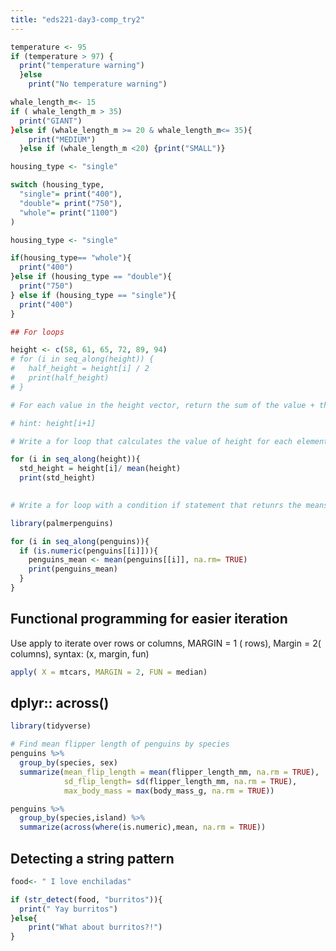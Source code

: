 ```yaml
---
title: "eds221-day3-comp_try2"
---
```


```r
temperature <- 95
if (temperature > 97) { 
  print("temperature warning")
  }else 
    print("No temperature warning")
```

```r
whale_length_m<- 15
if ( whale_length_m > 35) 
  print("GIANT")
}else if (whale_length_m >= 20 & whale_length_m<= 35){
    print("MEDIUM")
  }else if (whale_length_m <20) {print("SMALL")}
```

```r
housing_type <- "single"

switch (housing_type,
  "single"= print("400"),
  "double"= print("750"),
  "whole"= print("1100")
)
```

```r
housing_type <- "single"

if(housing_type== "whole"){
  print("400")
}else if (housing_type == "double"){
  print("750")
} else if (housing_type == "single"){
  print("400")
}
```

```r
## For loops

height <- c(58, 61, 65, 72, 89, 94)
# for (i in seq_along(height)) {
#   half_height = height[i] / 2
#   print(half_height)
# }

# For each value in the height vector, return the sum of the value + the one right after it

# hint: height[i+1]

# Write a for loop that calculates the value of height for each element dividied by the mean of the entire heigh vector

for (i in seq_along(height)){
  std_height = height[i]/ mean(height)
  print(std_height)
  
```

```r
# Write a for loop with a condition if statement that retunrs the means of all numeric variables in the penguins dataset
```

```r
library(palmerpenguins)
```

```r

for (i in seq_along(penguins)){
  if (is.numeric(penguins[[i]])){
    penguins_mean <- mean(penguins[[i]], na.rm= TRUE)
    print(penguins_mean)
  }
}
```

## Functional programming for easier iteration

Use apply to iterate over rows or columns, MARGIN = 1 ( rows), Margin = 2( columns), syntax: (x, margin, fun)

```r
apply( X = mtcars, MARGIN = 2, FUN = median)


```

## dplyr:: across()

```r
library(tidyverse)

```

```r
# Find mean flipper length of penguins by species
penguins %>% 
  group_by(species, sex)
  summarize(mean_flip_length = mean(flipper_length_mm, na.rm = TRUE),
            sd_flip_length= sd(flipper_length_mm, na.rm = TRUE),
            max_body_mass = max(body_mass_g, na.rm = TRUE))
```

```r
penguins %>% 
  group_by(species,island) %>% 
  summarize(across(where(is.numeric),mean, na.rm = TRUE))
```

## Detecting a string pattern

```r
food<- " I love enchiladas"

if (str_detect(food, "burritos")){
  print(" Yay burritos")
}else{
    print("What about burritos?!")
}

```
